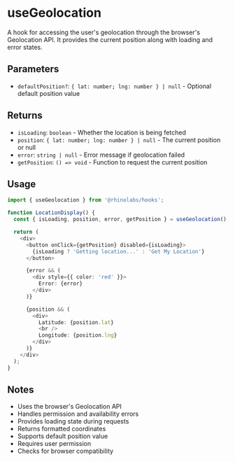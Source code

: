 # useGeolocation

A hook for accessing the user's geolocation through the browser's Geolocation API. It provides the current position along with loading and error states.

## Parameters

- `defaultPosition?`: `{ lat: number; lng: number } | null` - Optional default position value

## Returns

- `isLoading`: `boolean` - Whether the location is being fetched
- `position`: `{ lat: number; lng: number } | null` - The current position or null
- `error`: `string | null` - Error message if geolocation failed
- `getPosition`: `() => void` - Function to request the current position

## Usage

```typescript
import { useGeolocation } from '@rhinolabs/hooks';

function LocationDisplay() {
  const { isLoading, position, error, getPosition } = useGeolocation();

  return (
    <div>
      <button onClick={getPosition} disabled={isLoading}>
        {isLoading ? 'Getting location...' : 'Get My Location'}
      </button>

      {error && (
        <div style={{ color: 'red' }}>
          Error: {error}
        </div>
      )}

      {position && (
        <div>
          Latitude: {position.lat}
          <br />
          Longitude: {position.lng}
        </div>
      )}
    </div>
  );
}
```

## Notes

- Uses the browser's Geolocation API
- Handles permission and availability errors
- Provides loading state during requests
- Returns formatted coordinates
- Supports default position value
- Requires user permission
- Checks for browser compatibility
